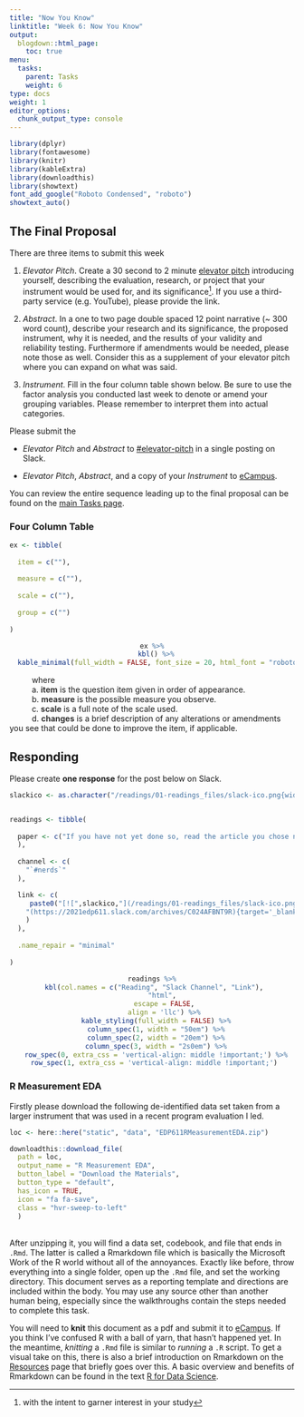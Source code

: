 ```yaml
---
title: "Now You Know"
linktitle: "Week 6: Now You Know"
output:
  blogdown::html_page:
    toc: true
menu:
  tasks:
    parent: Tasks
    weight: 6
type: docs
weight: 1
editor_options: 
  chunk_output_type: console
---
```


```r
library(dplyr)
library(fontawesome)
library(knitr)
library(kableExtra)
library(downloadthis)
library(showtext)
font_add_google("Roboto Condensed", "roboto")
showtext_auto()
```

<style>
  .hvr-sweep-to-left {
    display: inline-block;
    vertical-align: middle;
    -webkit-transform: perspective(1px) translateZ(0);
    transform: perspective(1px) translateZ(0);
    box-shadow: 0 0 1px rgba(0, 0, 0, 0);
    position: relative;
    -webkit-transition-property: color;
    transition-property: color;
    -webkit-transition-duration: 0.25s;
    transition-duration: 0.25s;
  }

.hvr-sweep-to-left:before {
  content: "";
  position: absolute;
  z-index: -1;
  top: 0;
  left: 0;
  right: 0;
  bottom: 0;
  background: #7e3d41;
    -webkit-transform: scaleX(0);
  transform: scaleX(0);
  -webkit-transform-origin: 100% 50%;
  transform-origin: 100% 50%;
  -webkit-transition-property: transform;
  transition-property: transform;
  -webkit-transition-duration: 0.3s;
  transition-duration: 0.3s;
  -webkit-transition-timing-function: ease-out;
  transition-timing-function: ease-out;
}

.hvr-sweep-to-left:hover, .hvr-sweep-to-left:focus, .hvr-sweep-to-left:active {
  color: white;
}

.hvr-sweep-to-left:hover:before, .hvr-sweep-to-left:focus:before, .hvr-sweep-to-left:active:before {
  -webkit-transform: scaleX(1);
  transform: scaleX(1);
}
</style>

## The Final Proposal

There are three items to submit this week

1. *Elevator Pitch*. Create a 30 second to 2 minute [elevator pitch](https://uclalibrary.github.io/research-tips/deconstructing-the-elevator-speech/){target="_blank"} introducing yourself, describing the evaluation, research, or project that your instrument would be used for, and its significance^[with the intent to garner interest in your study]. If you use a third-party service (e.g. YouTube), please provide the link.

2. *Abstract*. In a one to two page double spaced 12 point narrative (~ 300 word count), describe your research and its significance, the proposed instrument, why it is needed, and the results of your validity and reliability testing. Furthermore if amendments would be needed, please note those as well. Consider this as a supplement of your elevator pitch where you can expand on what was said. 

3. *Instrument*. Fill in the four column table shown below. Be sure to use the factor analysis you conducted last week to denote or amend your grouping variables. Please remember to interpret them into actual categories.

Please submit the

+ *Elevator Pitch* and *Abstract* to [#elevator-pitch]("https://2021edp611.slack.com/archives/C025KBEUSRK"){target="_blank"} in a single posting on Slack.

+ *Elevator Pitch*, *Abstract*, and a copy of your *Instrument* to [eCampus]("https://ecampus.wvu.edu/"){target="_blank"}.

You can review the entire sequence leading up to the final proposal can be found on the [main Tasks page](/tasks/#final-proposal). 


### Four Column Table

```r
ex <- tibble(
  
  item = c(""),
  
  measure = c(""),
  
  scale = c(""),
  
  group = c("")
   
)
```

<center>
```r
ex %>%
  kbl() %>%
  kable_minimal(full_width = FALSE, font_size = 20, html_font = "roboto")
```
</center>

|           where<br>

|           a. <span style="font-weight:bold; color:#343434">item</span> is the question item given in order of appearance.
|           b. <span style="font-weight:bold; color:#343434">measure</span> is the possible measure you observe.
|           c. <span style="font-weight:bold; color:#343434">scale</span> is a full note of the scale used.
|           d. <span style="font-weight:bold; color:#343434">changes</span> is a brief description of any alterations or amendments you see that could be done to improve the item, if applicable.

## Responding
Please create **one response** for the post below on Slack. 

```r

slackico <- as.character("/readings/01-readings_files/slack-ico.png{width=20px}")


readings <- tibble(
  
  paper <- c("If you have not yet done so, read the article you chose not to talk about last week. Pick a post where the your peer discusses that paper and provide a critique of their narrative. Specifically point out areas of agreement and disagreement and cite evidence from said article as support."
  ),
  
  channel <- c(
    "`#nerds`"
  ),

  link <- c(
     paste0("[![",slackico,"](/readings/01-readings_files/slack-ico.png 'Slack Icon'){width=20px}]",
    "(https://2021edp611.slack.com/archives/C024AFBNT9R){target='_blank'}"
    )
  ),
  
  .name_repair = "minimal"
  
)

```

<center>
```r
readings %>%
  kbl(col.names = c("Reading", "Slack Channel", "Link"), 
      "html", 
      escape = FALSE,
      align = 'llc') %>%
  kable_styling(full_width = FALSE) %>%
  column_spec(1, width = "50em") %>%
  column_spec(2, width = "20em") %>%
  column_spec(3, width = "2s0em") %>%
  row_spec(0, extra_css = 'vertical-align: middle !important;') %>%
  row_spec(1, extra_css = 'vertical-align: middle !important;') 
```
</center>

### R Measurement EDA

Firstly please download the following de-identified data set taken from a larger instrument that was used in a recent program evaluation I led. 

```r
loc <- here::here("static", "data", "EDP611RMeasurementEDA.zip")

downloadthis::download_file(
  path = loc,
  output_name = "R Measurement EDA",
  button_label = "Download the Materials",
  button_type = "default",
  has_icon = TRUE,
  icon = "fa fa-save",
  class = "hvr-sweep-to-left"
  )
```
<br>
After unzipping it, you will find a data set, codebook, and file that ends in `.Rmd`. The latter is called a Rmarkdown file which is basically the Microsoft Work of the R world without all of the annoyances. Exactly like before, throw everything into a single folder, open up the `.Rmd` file, and set the working directory. This document serves as a reporting template and directions are included within the body. You may use any source other than another human being, especially since the walkthroughs contain the steps needed to complete this task. 

You will need to **knit** this document as a pdf and submit it to [eCampus]("https://ecampus.wvu.edu/"){target="_blank"}. If you think I've confused R with a ball of yarn, that hasn't happened yet. In the meantime, *knitting* a `.Rmd` file is similar to *running* a `.R` script. To get a visual take on this, there is also a brief introduction on Rmarkdown on the [Resources](/resources/rmarkdown/){target="_blank"} page that briefly goes over this. A basic overview and benefits of Rmarkdown can be found in the text [R for Data Science](https://r4ds.had.co.nz/r-markdown.html){target="_blank"}.
